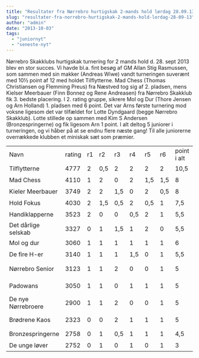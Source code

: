 ```yaml
---
title: "Resultater fra Nørrebro hurtigskak 2-mands hold lørdag 28.09.13"
slug: "resultater-fra-norrebro-hurtigskak-2-mands-hold-lordag-28-09-13"
author: "admin"
date: "2013-10-03"
tags: 
  - "juniornyt"
  - "seneste-nyt"
---
```


Nørrebro Skakklubs hurtigskak turnering for 2 mands hold d. 28. sept 2013 blev en stor succes. Vi havde bl.a. fint besøg af GM Allan Stig Rasmussen, som sammen med sin makker (Andreas Wiwe) vandt turneringen suverænt med 10½ point af 12 med holdet Tilflytterne. Mad Chess (Thomas Christiansen og Flemming Preus) fra Næstved tog sig af 2. pladsen, mens Kielser Meerbauer (Finn Bonnez og Rene Andreasen) fra Nørrebro Skakklub fik 3. bedste placering. I 2. rating gruppe, sikrere Mol og Dur (Thore Jensen og Arn Holland) 1. pladsen med 6 point. Det var Arns første turnering mod voksne ligesom det var tilfældet for Lotte Dyndgaard (begge Nørrebro Skakklub). Lotte stillede op sammen med Kim S Andersen (Bronzespringerne) og fik ligesom Arn 1 point. I alt deltog 5 juniorer i turneringen, og vi håber på at se endnu flere næste gang! Til alle juniorerne overrækkede klubben et miniskak sæt som præmier.

<table border="0" width="562" cellspacing="0" cellpadding="0"><colgroup><col width="142" /><col width="45" /><col width="28" /><col span="5" width="33" /><col width="74" /><col width="70" /><col width="38" /></colgroup>
<tbody>
<tr>
<td width="142" height="31">Navn</td>
<td width="45">rating</td>
<td width="28">r1</td>
<td width="33">r2</td>
<td width="33">r3</td>
<td width="33">r4</td>
<td width="33">r5</td>
<td width="33">r6</td>
<td width="74">point i alt</td>
<td width="70">match p.</td>
<td width="38">plac</td>
</tr>
<tr>
<td height="31">Tilflytterne</td>
<td>4777</td>
<td>2</td>
<td>0,5</td>
<td>2</td>
<td>2</td>
<td>2</td>
<td>2</td>
<td>10,5</td>
<td>10</td>
<td>1</td>
</tr>
<tr>
<td height="31">Mad Chess</td>
<td>4110</td>
<td>1</td>
<td>2</td>
<td>0</td>
<td>2</td>
<td>1,5</td>
<td>1,5</td>
<td>8</td>
<td>9</td>
<td>2</td>
</tr>
<tr>
<td height="31">Kieler Meerbauer</td>
<td>3749</td>
<td>2</td>
<td>2</td>
<td>1,5</td>
<td>0</td>
<td>2</td>
<td>0,5</td>
<td>8</td>
<td>8</td>
<td>3</td>
</tr>
<tr>
<td height="31">Hold Fokus</td>
<td>4030</td>
<td>2</td>
<td>1,5</td>
<td>0,5</td>
<td>2</td>
<td>0,5</td>
<td>1</td>
<td>7,5</td>
<td>7</td>
</tr>
<tr>
<td height="31">Handiklapperne</td>
<td>3523</td>
<td>2</td>
<td>0</td>
<td>0</td>
<td>0,5</td>
<td>2</td>
<td>1</td>
<td>5,5</td>
<td>5</td>
</tr>
<tr>
<td height="31">Det d&aring;rlige selskab</td>
<td>3327</td>
<td>0</td>
<td>1</td>
<td>1,5</td>
<td>1</td>
<td>2</td>
<td>0</td>
<td>5,5</td>
<td>6</td>
</tr>
<tr>
<td height="31">Mol og dur</td>
<td>3060</td>
<td>1</td>
<td>1</td>
<td>1</td>
<td>1</td>
<td>1</td>
<td>1</td>
<td>6</td>
<td>6</td>
<td>r1</td>
</tr>
<tr>
<td height="31">De fire H-er</td>
<td>3140</td>
<td>1</td>
<td>1</td>
<td>1</td>
<td>1,5</td>
<td>0</td>
<td>1</td>
<td>5,5</td>
<td>6</td>
<td>r2</td>
</tr>
<tr>
<td height="31">N&oslash;rrebro Senior</td>
<td>3123</td>
<td>1</td>
<td>1</td>
<td>2</td>
<td>0</td>
<td>0</td>
<td>1</td>
<td>5</td>
<td>5</td>
<td>r3-6</td>
</tr>
<tr>
<td height="31">Padowans</td>
<td>3050</td>
<td>1</td>
<td>1</td>
<td>0</td>
<td>1</td>
<td>1</td>
<td>1</td>
<td>5</td>
<td>5</td>
<td>r3-6</td>
</tr>
<tr>
<td height="31">De nye N&oslash;rrebroere</td>
<td>2900</td>
<td>1</td>
<td>1</td>
<td>2</td>
<td>0</td>
<td>0</td>
<td>1</td>
<td>5</td>
<td>5</td>
<td>r3-6</td>
</tr>
<tr>
<td height="31">Br&oslash;drene Kaos</td>
<td>2323</td>
<td>0</td>
<td>0</td>
<td>2</td>
<td>1</td>
<td>1</td>
<td>1</td>
<td>5</td>
<td>5</td>
<td>r3-6</td>
</tr>
<tr>
<td height="31">Bronzespringerne</td>
<td>2758</td>
<td>0</td>
<td>1</td>
<td>0,5</td>
<td>1</td>
<td>1</td>
<td>1</td>
<td>4,5</td>
<td>4</td>
</tr>
<tr>
<td height="31">De unge l&oslash;ver</td>
<td>2752</td>
<td>0</td>
<td>1</td>
<td>0</td>
<td>1</td>
<td>0</td>
<td>1</td>
<td>3</td>
<td>3</td>
</tr>
</tbody>
</table>
